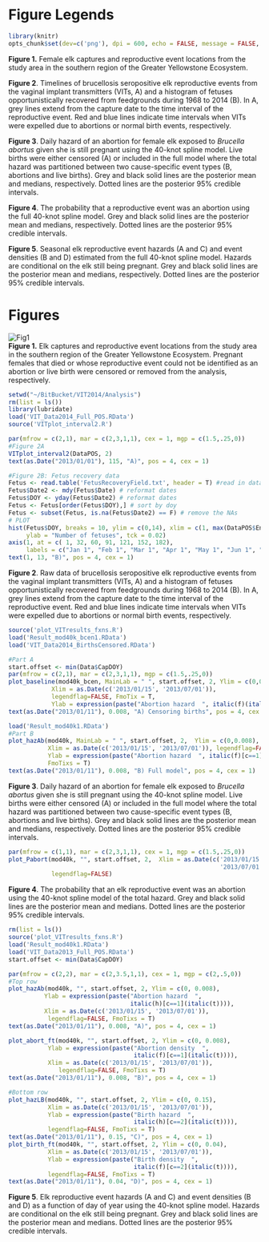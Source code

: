 Figure Legends
=====================================================
```r
library(knitr)
opts_chunk$set(dev=c('png'), dpi = 600, echo = FALSE, message = FALSE, cache = F, fig.cap= "", fig.lp="")
```

**Figure 1.** Female elk captures and reproductive event locations from the study area in the southern region of the Greater Yellowstone Ecosystem. 
    
**Figure 2**. Timelines of brucellosis seropositive elk reproductive events from the vaginal implant transmitters (VITs, A) and a histogram of fetuses opportunistically recovered from feedgrounds during 1968 to 2014 (B). In A, grey lines extend from the capture date to the time interval of the reproductive event. Red and blue lines indicate time intervals when VITs were expelled due to abortions or normal birth events, respectively. 

**Figure 3**. Daily hazard of an abortion for female elk exposed to *Brucella abortus* given she is still pregnant using the 40-knot spline model. Live births were either censored (A) or included in the full model where the total hazard was partitioned between two cause-specific event types (B, abortions and live births). Grey and black solid lines are the posterior mean and medians, respectively. Dotted lines are the posterior 95% credible intervals.   
    
**Figure 4**. The probability that a reproductive event was an abortion using the full 40-knot spline model. Grey and black solid lines are the posterior mean and medians, respectively. Dotted lines are the posterior 95% credible intervals. 

**Figure 5**. Seasonal elk reproductive event hazards (A and C) and event densities (B and D) estimated from the full 40-knot spline model. Hazards are conditional on the elk still being pregnant. Grey and black solid lines are the posterior mean and medians, respectively. Dotted lines are the posterior 95% credible intervals.

\newpage  

Figures
=====================================================

![Fig1][1]  
**Figure 1.** Elk captures and reproductive event locations from the study area in the southern region of the Greater Yellowstone Ecosystem. Pregnant females that died or whose reproductive event could not be identified as an abortion or live birth were censored or removed from the analysis, respectively. 

\newpage

```r
setwd("~/BitBucket/VIT2014/Analysis")
rm(list = ls())
library(lubridate)
load('VIT_Data2014_Full_POS.RData')
source('VITplot_interval2.R')

par(mfrow = c(2,1), mar = c(2,3,1,1), cex = 1, mgp = c(1.5,.25,0))
#Figure 2A
VITplot_interval2(DataPOS, 2) 
text(as.Date("2013/01/01"), 115, "A)", pos = 4, cex = 1)

#Figure 2B: Fetus recovery data
Fetus <- read.table('FetusRecoveryField.txt', header = T) #read in data
Fetus$Date2 <- mdy(Fetus$Date) # reformat dates
Fetus$DOY <- yday(Fetus$Date2) # reformat dates
Fetus <- Fetus[order(Fetus$DOY),] # sort by doy
Fetus <- subset(Fetus, is.na(Fetus$Date2) == F) # remove the NAs
# PLOT
hist(Fetus$DOY, breaks = 10, ylim = c(0,14), xlim = c(1, max(DataPOS$EndDOY)), main = '', xlab = "", xaxt = "n", col = 'grey', 
     ylab = "Number of fetuses", tck = 0.02)
axis(1, at = c( 1, 32, 60, 91, 121, 152, 182), 
     labels = c("Jan 1", "Feb 1", "Mar 1", "Apr 1", "May 1", "Jun 1", "Jul 1"), tck = 0.02)
text(1, 13, "B)", pos = 4, cex = 1)
```
**Figure 2**. Raw data of brucellosis seropositive elk reproductive events from the vaginal implant transmitters (VITs, A) and a histogram of fetuses opportunistically recovered from feedgrounds during 1968 to 2014 (B). In A, grey lines extend from the capture date to the time interval of the reproductive event. Red and blue lines indicate time intervals when VITs were expelled due to abortions or normal birth events, respectively. 

\newpage  

```r
source('plot_VITresults_fxns.R')
load('Result_mod40k_bcen1.RData')
load('VIT_Data2014_BirthsCensored.RData')

#Part A
start.offset <- min(Data$CapDOY)
par(mfrow = c(2,1), mar = c(2,3,1,1), mgp = c(1.5,.25,0))
plot_baseline(mod40k_bcen, MainLab = " ", start.offset, 2, Ylim = c(0,0.008), 
            Xlim = as.Date(c('2013/01/15', '2013/07/01')), 
            legendflag=FALSE, FmoTix = T, 
            Ylab = expression(paste("Abortion hazard  ", italic(f)(italic(t)))))
text(as.Date("2013/01/11"), 0.008, "A) Censoring births", pos = 4, cex = 1)

load('Result_mod40k1.RData')
#Part B
plot_hazAb(mod40k, MainLab = " ", start.offset, 2,  Ylim = c(0,0.008), 
           Xlim = as.Date(c('2013/01/15', '2013/07/01')), legendflag=FALSE,
           Ylab = expression(paste("Abortion hazard  ", italic(f)[c==1](italic(t)))),
           FmoTixs = T)
text(as.Date("2013/01/11"), 0.008, "B) Full model", pos = 4, cex = 1)
```

**Figure 3**. Daily hazard of an abortion for female elk exposed to *Brucella abortus* given she is still pregnant using the 40-knot spline model. Live births were either censored (A) or included in the full model where the total hazard was partitioned between two cause-specific event types (B, abortions and live births). Grey and black solid lines are the posterior mean and medians, respectively. Dotted lines are the posterior 95% credible intervals.      

\newpage  

```r
par(mfrow = c(1,1), mar = c(2,3,1,1), cex = 1, mgp = c(1.5,.25,0))
plot_Pabort(mod40k, "", start.offset, 2,  Xlim = as.Date(c('2013/01/15', 
                                                           '2013/07/01')),
            legendflag=FALSE)
```
  
**Figure 4**. The probability that an elk reproductive event was an abortion using the 40-knot spline model of the total hazard. Grey and black solid lines are the posterior mean and medians. Dotted lines are the posterior 95% credible intervals. 
   
\newpage  

```r
rm(list = ls())
source('plot_VITresults_fxns.R')
load('Result_mod40k1.RData')
load('VIT_Data2013_Full_POS.RData')
start.offset <- min(Data$CapDOY)

par(mfrow = c(2,2), mar = c(2,3.5,1,1), cex = 1, mgp = c(2,.5,0))
#Top row
plot_hazAb(mod40k, "", start.offset, 2, Ylim = c(0, 0.008), 
          Ylab = expression(paste("Abortion hazard  ", 
                                  italic(h)[c==1](italic(t)))),
          Xlim = as.Date(c('2013/01/15', '2013/07/01')), 
           legendflag=FALSE, FmoTixs = T)
text(as.Date("2013/01/11"), 0.008, "A)", pos = 4, cex = 1)

plot_abort_ft(mod40k, "", start.offset, 2, Ylim = c(0, 0.008), 
           Ylab = expression(paste("Abortion density  ",
                                   italic(f)[c==1](italic(t)))),
           Xlim = as.Date(c('2013/01/15', '2013/07/01')), 
              legendflag=FALSE, FmoTixs = T)
text(as.Date("2013/01/11"), 0.008, "B)", pos = 4, cex = 1)

#Bottom row
plot_hazLB(mod40k, "", start.offset, 2, Ylim = c(0, 0.15),   
           Xlim = as.Date(c('2013/01/15', '2013/07/01')), 
           Ylab = expression(paste("Birth hazard  ", 
                                   italic(h)[c==2](italic(t)))),
           legendflag=FALSE, FmoTixs = T)
text(as.Date("2013/01/11"), 0.15, "C)", pos = 4, cex = 1)
plot_birth_ft(mod40k, "", start.offset, 2, Ylim = c(0, 0.04),  
           Xlim = as.Date(c('2013/01/15', '2013/07/01')),
           Ylab = expression(paste("Birth density  ", 
                                   italic(f)[c==2](italic(t)))),
           legendflag=FALSE, FmoTixs = T)
text(as.Date("2013/01/11"), 0.04, "D)", pos = 4, cex = 1)

```
  
**Figure 5**. Elk reproductive event hazards (A and C) and event densities (B and D) as a function of day of year using the 40-knot spline model. Hazards are conditional on the elk still being pregnant. Grey and black solid lines are the posterior mean and medians. Dotted lines are the posterior 95% credible intervals.
\newpage  

[1]: figure/Fig1.png
  
